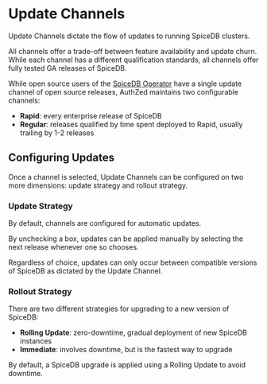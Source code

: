 # Update Channels

Update Channels dictate the flow of updates to running SpiceDB clusters.

All channels offer a trade-off between feature availability and update churn.
While each channel has a different qualification standards, all channels offer fully tested GA releases of SpiceDB.

While open source users of the [SpiceDB Operator] have a single update channel of open source releases, AuthZed maintains two configurable channels:

- **Rapid**: every enterprise release of SpiceDB
- **Regular**: releases qualified by time spent deployed to Rapid, usually trailing by 1-2 releases

[SpiceDB Operator]: ../../spicedb/concepts/operator

## Configuring Updates

Once a channel is selected, Update Channels can be configured on two more dimensions: update strategy and rollout strategy.

### Update Strategy

By default, channels are configured for automatic updates.

By unchecking a box, updates can be applied manually by selecting the next release whenever one so chooses.

Regardless of choice, updates can only occur between compatible versions of SpiceDB as dictated by the Update Channel.

### Rollout Strategy

There are two different strategies for upgrading to a new version of SpiceDB:

- **Rolling Update**: zero-downtime, gradual deployment of new SpiceDB instances
- **Immediate**: involves downtime, but is the fastest way to upgrade

By default, a SpiceDB upgrade is applied using a Rolling Update to avoid downtime.
